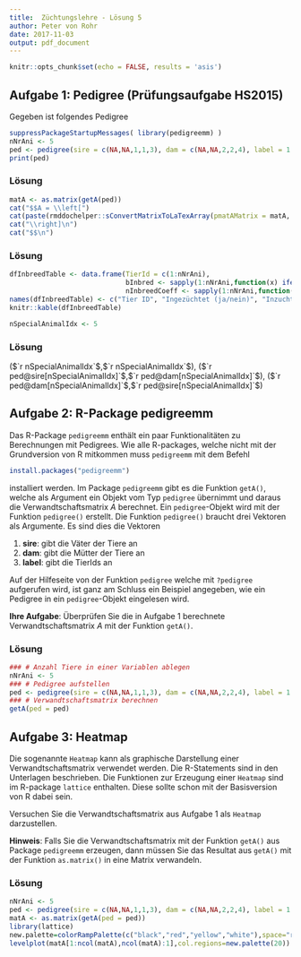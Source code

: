 ```yaml
---
title:  Züchtungslehre - Lösung 5
author: Peter von Rohr
date: 2017-11-03
output: pdf_document
---
```


```r
knitr::opts_chunk$set(echo = FALSE, results = 'asis')
```


## Aufgabe 1: Pedigree (Prüfungsaufgabe HS2015)

Gegeben ist folgendes Pedigree

```r
suppressPackageStartupMessages( library(pedigreemm) )
nNrAni <- 5
ped <- pedigree(sire = c(NA,NA,1,1,3), dam = c(NA,NA,2,2,4), label = 1:nNrAni)
print(ped)
```

\begin{enumerate}
\item[a)] Stellen Sie die additive genetische Verwandtschaftsmatrix für das oben dargestellte Pedigree auf.
\end{enumerate}

<!-- Sie können die Matrix im LaTeX-Format angeben. Das entsprechende Muster ist nach dem     --
  -- Titel ### Lösung vorgegeben. 
  
  -- 8< --- Alles unterhalb dieser Zeile ausschneiden für die Matrix im LaTeX-Format -------   --
### Lösung  
$$ 
A = \left[\begin{array}{ccccc}
    &      &     &    &     \\
    &      &     &    &     \\
    &      &     &    &     \\
    &      &     &    &     \\
    &      &     &    &     \\
\end{array}\right]
$$
  -- 8< --- Ende des LaTeX-Format ---------------------------------------------------------   --
  
  
  Falls das LaTeX-Format nicht funktioniert, können sie die   --
  -- Verwandetschaftsmatrix auch im Free-Format angeben. 

  -- 8< --- Vorlage für die Matrix im Free-Format unterhalb dieser Zeile -------   --
``` 
A = [

]
```
  -- 8< --- Ende des Free-Format ---------------------------------------------------------   --
  --
  -->

### Lösung

```r
matA <- as.matrix(getA(ped))
cat("$$A = \\left[")
cat(paste(rmddochelper::sConvertMatrixToLaTexArray(pmatAMatrix = matA, pnDigits = 4), collapse = "\n"))
cat("\\right]\n")
cat("$$\n")

```


\begin{enumerate}
\item[b)] Welches der fünf Tiere im gezeigten Pedigree ist ingezüchtet und wie gross ist der Inzuchtkoeffizient $F_X$?
(Bitte auch für nicht ingezüchtete Tiere den Inzuchtkoeffizienten angeben)
\end{enumerate}

<!-- Die Inzuchtgrade der Tiere können Sie aus dem Pedigree lesen. --
  -- Kopieren Sie die nachfolgenden Vorlage für eine Tabelle und   --
  -- geben Sie die Antworten in der Tabelle.                      --
  --
  --
\begin{tabular}{ccc}
Tier ID  &  Ingezüchtet (ja/nein)  &  Inzuchtkoeffizient \\
1        &                         &                     \\
2        &                         &                     \\
3        &                         &                     \\
4        &                         &                     \\
5        &                         &                     \\
\end{tabular}
  -->
### Lösung

```r
dfInbreedTable <- data.frame(TierId = c(1:nNrAni),
                             bInbred <- sapply(1:nNrAni,function(x) ifelse(matA[x,x]>1,"ja","nein")),
                             nInbreedCoeff <- sapply(1:nNrAni,function(x) matA[x,x]-1))
names(dfInbreedTable) <- c("Tier ID", "Ingezüchtet (ja/nein)", "Inzuchtkoeffizient")
knitr::kable(dfInbreedTable)
```

```r
nSpecialAnimalIdx <- 5
```

\vspace{5ex}
\begin{enumerate}
\item[c)] Wir interessieren uns speziell für Tier $`r nSpecialAnimalIdx`$. Welche Elemente der additiv genetischen Verwandtschaftsmatrix enthalten den Inzuchtkoeffizienten von Tier $`r nSpecialAnimalIdx`$. Am besten geben Sie die Elemente der Matrix über die jeweiligen Zeilen- und Kolonnennummern an.
\end{enumerate}

<!-- Hier reicht es, wenn Sie die entsprechenden Matrixelemente angeben -->
### Lösung

($`r nSpecialAnimalIdx`$,$`r nSpecialAnimalIdx`$), 
($`r ped@sire[nSpecialAnimalIdx]`$,$`r ped@dam[nSpecialAnimalIdx]`$), 
($`r ped@dam[nSpecialAnimalIdx]`$,$`r ped@sire[nSpecialAnimalIdx]`$)


## Aufgabe 2: R-Package pedigreemm
Das R-Package `pedigreemm` enthält ein paar Funktionalitäten zu Berechnungen mit Pedigrees. Wie alle R-packages, welche nicht mit der Grundversion von R mitkommen muss `pedigreemm` mit dem Befehl

```r
install.packages("pedigreemm")
```

installiert werden. Im Package `pedigreemm` gibt es die Funktion `getA()`, welche als Argument ein Objekt vom Typ `pedigree` übernimmt und daraus die Verwandtschaftsmatrix $A$ berechnet. Ein `pedigree`-Objekt wird mit der Funktion `pedigree()` erstellt. Die Funktion `pedigree()` braucht drei Vektoren als Argumente. Es sind dies die Vektoren 

1. __sire__: gibt die Väter der Tiere an
2. __dam__: gibt die Mütter der Tiere an
3. __label__: gibt die TierIds an

Auf der Hilfeseite von der Funktion `pedigree` welche mit `?pedigree` aufgerufen wird, ist ganz am Schluss ein Beispiel angegeben, wie ein Pedigree in ein `pedigree`-Objekt eingelesen wird.

__Ihre Aufgabe__: Überprüfen Sie die in Aufgabe 1 berechnete Verwandtschaftsmatrix $A$ mit der Funktion `getA()`.

<!-- Fügen Sie einen neuen R-code-junk ein und stellen Sie das in Aufgabe 1 --
  -- verwendete Pedigree auf. Das Pedigree wird mit der Funktion pedigree() --
  -- aufgestellt. Für die Verwandtschaftsmatrix verwenden Sie die Funktion  --
  -- getA(). 
  
```r
### # Anzahl Tiere in einer Variablen ablegen
nNrAni <- 5
### # Pedigree aufstellen
ped <- pedigree(sire = ..., dam = ..., label = ...)
### # Verwandtschaftsmatrix berechnen
...
```

  -->
### Lösung

```r
### # Anzahl Tiere in einer Variablen ablegen
nNrAni <- 5
### # Pedigree aufstellen
ped <- pedigree(sire = c(NA,NA,1,1,3), dam = c(NA,NA,2,2,4), label = 1:nNrAni)
### # Verwandtschaftsmatrix berechnen
getA(ped = ped)
```


## Aufgabe 3: Heatmap
Die sogenannte `Heatmap` kann als graphische Darstellung einer Verwandtschaftsmatrix verwendet werden. Die R-Statements sind in den Unterlagen beschrieben. Die Funktionen zur Erzeugung einer `Heatmap` sind im R-package `lattice` enthalten. Diese sollte schon mit der Basisversion von R dabei sein. 

Versuchen Sie die Verwandtschaftsmatrix aus Aufgabe 1 als `Heatmap` darzustellen.

__Hinweis__: Falls Sie die Verwandtschaftsmatrix mit der Funktion `getA()` aus Package `pedigreemm` erzeugen, dann müssen Sie das Resultat aus `getA()` mit der Funktion `as.matrix()` in eine Matrix verwandeln.

\pagebreak

<!-- Verwandeln Sie die unter Aufgabe 2 berechnete Verwandtschaftsmatrix in eine --
  -- volle Matrix mit der Funktion as.matrix(). Verwenden Sie nachher die in den --
  -- Unterlagen beschriebenen Anweisungen zur Erzeugung einer Heatmap.           --
  -->
  
### Lösung

```r
nNrAni <- 5
ped <- pedigree(sire = c(NA,NA,1,1,3), dam = c(NA,NA,2,2,4), label = 1:nNrAni)
matA <- as.matrix(getA(ped = ped))
library(lattice)
new.palette=colorRampPalette(c("black","red","yellow","white"),space="rgb")
levelplot(matA[1:ncol(matA),ncol(matA):1],col.regions=new.palette(20))
```

